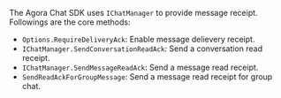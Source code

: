 <PlatformWrapper platform="windows">

The Agora Chat SDK uses `IChatManager` to provide message receipt. Followings are the core methods:

- `Options.RequireDeliveryAck`: Enable message delievery receipt.
- `IChatManager.SendConversationReadAck`: Send a conversation read receipt.
- `IChatManager.SendMessageReadAck`: Send a message read receipt.
- `SendReadAckForGroupMessage`: Send a message read receipt for group chat.

</PlatformWrapper>